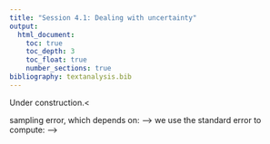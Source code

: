 ```yaml
---
title: "Session 4.1: Dealing with uncertainty"
output: 
  html_document:
    toc: true
    toc_depth: 3
    toc_float: true
    number_sections: true
bibliography: textanalysis.bib
---
```


Under construction.<


<!-- [Script](data/4_uncertainty.R) for download. -->

<!-- ```{r, eval = FALSE} -->
<!-- # Install packages (if needed) -->
<!-- install.packages("tidyverse") -->
<!-- install.packages("xlsx") -->
<!-- install.packages("writexl") -->



<!-- # Start afresh -->
<!-- rm(list=ls()) # Clear de "Global Environment" -->

<!-- # Load the packages you need -->
<!-- library(tidyverse)  -->
<!-- library(readxl) -->
<!-- library(writexl) -->



<!-- # Working directory -->
<!-- setwd("/Volumes/francijb/Documents/FRAN/Teaching/QM Research School/Session") # Mac -->
<!-- setwd("W:/Documents/FRAN/Teaching/QM Research School/Session")                # Windows -->
<!--   # RStudio menu helps finding the path:  -->
<!--   #   Session/Set working directory/Choose directory -->
<!--   #   Copy and paste the chosen path from the console to the script -->


<!-- setwd("~/FRAN/Teaching/QM Research School/Datasets") -->
<!-- setwd("/Volumes/francijb/Documents/FRAN/Teaching/QM Research School/Datasets") # Mac -->


<!-- paisley_data <- read_excel("paisley_data.xls") -->

<!-- setwd("~/FRAN/Teaching/QM Research School/Session") -->
<!-- setwd("/Volumes/francijb/Documents/FRAN/Teaching/QM Research School/Session") # Mac -->



<!-- #################### Dealing with uncertainty ################### -->

<!-- # What we observe is influenced by chance -->
<!-- # What would have happened if we would have observed a different set of records (sample) -->

<!-- # We draw conclusion about the characteristics of the population -->
<!--   # based on a sample of observations -->
<!--   # this sample statistic however will deviate from the true value -->
<!--   # --> sampling error, which depends on: -->
<!--     # the variability within the population (st. dev.) -->
<!--     # the number of observations in the sample -->
<!--   # --> we use the standard error to compute: -->
<!--     # confidence intervals -->
<!--       # it will cover the true value with certain probability -->
<!--     # testing hypothesis: -->
<!--       # assume a hypothesis to be true -->
<!--       # assess the probability (p-value) of what is observed -->
<!--         # based on the previous assumption -->
<!--           # the probability that the observed outcome would -->
<!--             # have happened by chance -->

<!-- # Some preparations -->
<!-- paisley_data$feet[paisley_data$feet == 50] <- 5 -->

<!-- paisley_data <- mutate(paisley_data,  -->
<!--                        height = 30.48*feet+2.54*inches) -->

<!-- paisley_data <- mutate(paisley_data,  -->
<!--                        weight_kg = 0.453592*weight) -->


<!-- ########## CONFIDENCE INTERVALS (MEANS) ##########  -->
<!-- library(dplyr) -->

<!-- options(digits = 4) -->

<!-- ci <- paisley_data %>% -->
<!--   dplyr::group_by(countryb) %>% -->
<!--   dplyr::summarise( -->
<!--     N = sum(!is.na(height)),  -->
<!--     mean = mean(height, na.rm = TRUE), -->
<!--     lb_ci = t.test(height, conf.level = 0.95)$conf.int[1],      # CI lower bound -->
<!--     ub_ci = t.test(height, conf.level = 0.95)$conf.int[2]) %>%  # CI upper bound -->
<!--     dplyr::mutate_if(is.numeric, format, 1) # add 1 decimal place -->
<!-- ci -->

<!-- ci %>%   -->
<!--   ggplot() + -->
<!--   geom_point(aes(x = countryb, y = mean)) + -->
<!--   geom_errorbar(aes(x=countryb, ymin=lb_ci, ymax= ub_ci), width = 0.4) -->



<!-- paisley_data %>%   -->
<!--   filter(age >= 18) %>% -->
<!--   ggplot(aes(x = year, y = weight_kg, group=sex)) + -->
<!--   geom_point(mapping = aes(color=sex)) + -->
<!--   geom_smooth(mapping = aes(color=sex), se = TRUE) -->


<!-- #### HYPOTHESIS TESTING ########## -->
<!-- summary(paisley_data$weight_kg) -->
<!--   # mean = 61 -->

<!-- # One-sample test -->
<!-- t.test(paisley_data$weight_kg, y = NULL,  -->
<!--        mu = 63,   -->
<!--        conf.level = 0.95) -->

<!-- # Two-sample test: comparing groups -->
<!-- t.test(weight_kg ~ sex, data = paisley_data, -->
<!--        conf.level = 0.95) -->


<!-- ######## CORRELATION ANALYSIS ############# -->

<!-- paisley_data %>%   -->
<!--   filter(age >= 20) %>% -->
<!--   group_by(sex) %>% -->
<!--   summarize(cor=cor(age, weight_kg, method = "pearson", use = "complete.obs"), -->
<!--             cor_ci_lb = cor.test(age, weight_kg)$conf.int[1], -->
<!--             cor_ci_up = cor.test(age, weight_kg)$conf.int[2] -->
<!--             )  -->
<!--   # -0.106 for males / -0.338 for females -->

<!-- install.packages("metan") -->
<!-- library(metan) -->
<!-- library(dplyr) -->

<!-- paisley_data %>%   -->
<!--   filter(age >= 20) %>% -->
<!--   group_by(sex) %>% -->
<!--   corr_ci(age, weight_kg) %>% -->
<!--   plot_ci() -->


<!-- #### REGRESSION ANALYSIS -->

<!-- reg <- paisley_data %>% -->
<!--   filter(age >= 20) %>% -->
<!--   lm(weight_kg ~ age+ countryb + sex + height, data = .) -->
<!-- summary(reg) -->

<!-- # Plotting the effects -->
<!-- install.packages("sjPlot") -->
<!-- library(sjPlot) -->

<!-- plot_model(reg, ci.lvl = NA)  -->
<!--   # to plot the CIs, remove "ci.lvl = NA" -->

<!-- # Plotting the predicted effect of one variable  -->
<!-- plot_model(reg, type = "pred", terms = "age") -->
<!-- plot_model(reg, type = "pred", terms = "sex") -->
<!-- plot_model(reg, type = "pred", terms = "countryb") -->

<!-- ### Time as a explanatory variable -->

<!-- # Create categories for each year (instead of a continuous variable) -->
<!-- paisley_data <- paisley_data %>% -->
<!--   mutate(d_year = factor(year)) -->

<!-- reg2 <- paisley_data %>% -->
<!--   filter(age >= 20) %>% -->
<!--   lm(weight_kg ~ age + sex + d_year, data = .) -->
<!-- summary(reg2) -->

<!-- plot_model(reg2, terms = "d_year [c(1841:1870)]")  -->
<!-- plot_model(reg2, type = "pred", terms = "d_year") -->
<!-- ?plot_model -->

<!-- # or smooting the underlying trend -->
<!-- plot_model(reg2, type = "pred", terms = "d_year", ci.lvl = NA) + -->
<!--   geom_smooth(se = TRUE) -->
<!-- ``` -->